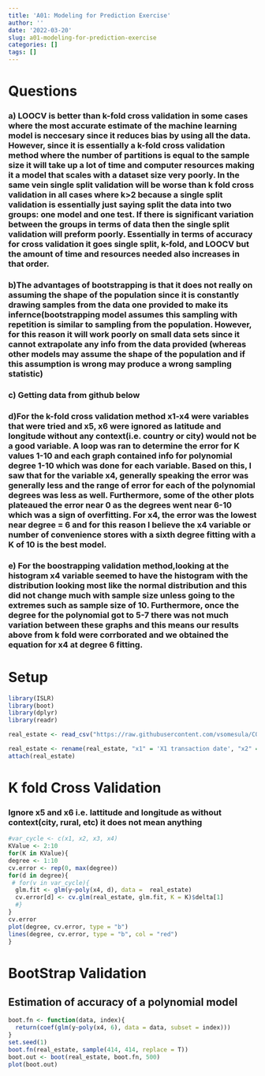 ```yaml
---
title: 'A01: Modeling for Prediction Exercise'
author: ''
date: '2022-03-20'
slug: a01-modeling-for-prediction-exercise
categories: []
tags: []
---
```

# Questions
### a) LOOCV is better than k-fold cross validation in some cases where the most accurate estimate of the machine learning model is neccesary since it reduces bias by using all the data. However, since it is essentially a k-fold cross validation method where the number of partitions is equal to the sample size it will take up a lot of time and computer resources making it a model that scales with a dataset size very poorly. In the same vein single split validation will be worse than k fold cross validation in all cases where k>2 because a single split validation is essentially just saying split the data into two groups: one model and one test. If there is significant variation between the groups in terms of data then the single split validation will preform poorly. Essentially in terms of accuracy for cross validation it goes single split, k-fold, and LOOCV but the amount of time and resources needed also increases in that order.
### b)The advantages of bootstrapping is that it does not really on assuming the shape of the population since it is constantly drawing samples from the data one provided to make its infernce(bootstrapping model assumes this sampling with repetition is similar to sampling from the population. However, for this reason it will work poorly on small data sets since it cannot extrapolate any info from the data provided (whereas other models may assume the shape of the population and if this assumption is wrong may produce a wrong sampling statistic)
### c) Getting data from github below
### d)For the k-fold cross validation method x1-x4 were variables that were tried and x5, x6 were ignored as latitude and longitude without any context(i.e. country or city) would not be a good variable. A loop was ran to determine the error for K values 1-10 and each graph contained info for polynomial degree 1-10 which was done for each variable. Based on this, I saw that for the variable x4, generally speaking the error was generally less and the range of error for each of the polynomial degrees was less as well. Furthermore, some of the other plots plateaued the error near 0 as the degrees went near 6-10 which was a sign of overfitting. For x4, the error was the lowest near degree = 6 and for this reason I believe the x4 variable or number of convenience stores with a sixth degree fitting with a K of 10 is the best model.
### e) For the boostrapping validation method,looking at the histogram x4 variable seemed to have the histogram with the distribution looking most like the normal distribution and this did not change much with sample size unless going to the extremes such as sample size of 10. Furthermore, once the degree for the polynomial got to 5-7 there was not much variation between these graphs and this means our results above from k fold were corrborated and we obtained the equation for x4 at degree 6 fitting.
# Setup
```r
library(ISLR)
library(boot)
library(dplyr)
library(readr)

real_estate <- read_csv("https://raw.githubusercontent.com/vsomesula/COPwebsite/main/content/post/2022-03-20-a01-modeling-for-prediction-exercise/Real%20estate%20valuation%20data%20set.csv")

real_estate <- rename(real_estate, "x1" = 'X1 transaction date', "x2" = 'X2 house age', "x3" = 'X3 distance to the nearest MRT station', "x4" = 'X4 number of convenience stores', "x5" = 'X5 latitude', "x6" = 'X6 longitude', y = 'Y house price of unit area' )
attach(real_estate)
```
# K fold Cross Validation
### Ignore x5 and x6 i.e. lattitude and longitude as without context(city, rural, etc) it does not mean anything

```r
#var_cycle <- c(x1, x2, x3, x4)
KValue <- 2:10
for(K in KValue){
degree <- 1:10  
cv.error <- rep(0, max(degree))
for(d in degree){
 # for(v in var_cycle){
  glm.fit <- glm(y~poly(x4, d), data =  real_estate)
  cv.error[d] <- cv.glm(real_estate, glm.fit, K = K)$delta[1]
  #}
}
cv.error
plot(degree, cv.error, type = "b")
lines(degree, cv.error, type = "b", col = "red")
}
```
# BootStrap Validation
## Estimation of accuracy of a polynomial model
```r

boot.fn <- function(data, index){
  return(coef(glm(y~poly(x4, 6), data = data, subset = index)))
}
set.seed(1)
boot.fn(real_estate, sample(414, 414, replace = T))
boot.out <- boot(real_estate, boot.fn, 500)
plot(boot.out)
```










